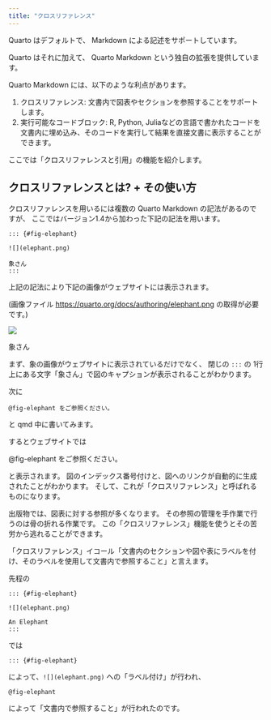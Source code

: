 ```yaml
---
title: "クロスリファレンス"
---
```


Quarto はデフォルトで、 Markdown による記述をサポートしています。

Quarto はそれに加えて、 Quarto Markdown という独自の拡張を提供しています。

Quarto Markdown には、以下のような利点があります。

1. クロスリファレンス: 文書内で図表やセクションを参照することをサポートします。
1. 実行可能なコードブロック: R, Python, Juliaなどの言語で書かれたコードを文書内に埋め込み、そのコードを実行して結果を直接文書に表示することができます。

ここでは「クロスリファレンスと引用」の機能を紹介します。

## クロスリファレンスとは? + その使い方

クロスリファレンスを用いるには複数の Quarto Markdown の記法があるのですが、
ここではバージョン1.4から加わった下記の記法を用います。

```
::: {#fig-elephant}

![](elephant.png)

象さん
:::
```

上記の記法により下記の画像がウェブサイトには表示されます。

(画像ファイル <https://quarto.org/docs/authoring/elephant.png>
の取得が必要です。)

::: {#fig-elephant}

![](elephant.png)

象さん
:::

まず、象の画像がウェブサイトに表示されているだけでなく、
閉じの `:::` の 1行上にある文字「象さん」で図のキャプションが表示されることがわかります。

次に

```
@fig-elephant をご参照ください。
```

と qmd 中に書いてみます。

するとウェブサイトでは

@fig-elephant をご参照ください。

と表示されます。
図のインデックス番号付けと、図へのリンクが自動的に生成されたことがわかります。
そして、これが「クロスリファレンス」と呼ばれるものになります。

出版物では、図表に対する参照が多くなります。
その参照の管理を手作業で行うのは骨の折れる作業です。
この「クロスリファレンス」機能を使うとその苦労から逃れることができます。

「クロスリファレンス」イコール「文書内のセクションや図や表にラベルを付け、そのラベルを使用して文書内で参照すること」と言えます。

先程の

```
::: {#fig-elephant}

![](elephant.png)

An Elephant
:::
```

では

```
::: {#fig-elephant}
```

によって、`![](elephant.png)` への「ラベル付け」が行われ、

```
@fig-elephant
```

によって「文書内で参照すること」が行われたのです。



